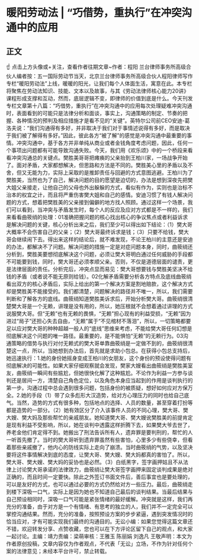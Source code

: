# 暖阳劳动法 | “巧借势，重执行”在冲突沟通中的应用
## 正文
☝ 点击上方头像或+关注，查看作者往期文章~作者：程阳 兰台律师事务所高级合伙人编者按：五一国际劳动节当天，北京兰台律师事务所高级合伙人程阳律师写作专栏“暖阳劳动法”上线，暖暖的阳光，让我们每个人体面生活，寓意在此。本专栏将聚焦在劳动法知识、技能、文本以及故事，与其《劳动法律师核心能力20讲》课程形成支撑和互动，然而，底层逻辑不变，即律师的价值到底是什么。今天刊发专栏文章第十八篇：“巧借势，重执行”在冲突沟通中的应用每次处理疑难冲突沟通时，表面看到的可能只是法律分析和面谈，事实上，沟通策略的制定、节奏的把握、各种情况的预判及相应措施才是看不见的“关键”。英特尔公司前CEO安迪-葛洛夫说：“我们沟通得有多好，并非取决于我们对于事情述说得有多好，而是取决于我们被了解得有多好。”因此，彼此各方“被了解”的感觉是冲突沟通中最重要的事情。冲突沟通中，基于各方并非单纯从商业或者金钱角度考虑问题，因此，任何一个事项出问题都有可能导致沟通失败。今天，我们用《欢乐颂》中的一个桥段来看看冲突沟通总的关键点。樊胜美哥哥把瘫痪的父亲抬到王柏川家，一场战争开始了。面对矛盾，大家都想解决，但思路和方法是不同的。樊胜美心里的矛盾以及不舍，但又无能为力，实际上采取的是推卸责任与回避的方式意图逃避。王柏川为了樊胜美，当然也为了自己，解决问题的目的愿望是迫切的，办法是想到深夜先把樊大姐父亲接走，让他自己的父母也外出躲躲的方式，看似有作为，实则也是治标不治本的权宜之计，而且将严重伤害樊大姐和自己的感情。安迪习惯了有钱人解决问题的方式，想着把樊胜美的父亲接到偏僻的地方找人照顾。通过这样一个场景，我们可以看到，当冲突与矛盾发生时，每个人的反应及应对方式都是不一样的，我们来看看曲筱绡的处理：01准确把握问题的核心找出核心的争议焦点或者利益诉求是解决问题的关键，核心分析出来之后，我们至少可以得出如下结论：（1）樊大哥大概率不会伤害自己的父亲；（2）樊大哥最终诉求是钱；（3）只要不给钱，樊大哥会继续闹下去。得出来这样的结论后，就不难发现，不论王柏川的主意还是安迪的办法，都解决不了问题。解决问题的措施一定是对症问题本身，同时，曲筱绡还分析到，樊胜美要想彻底解决这个问题，必须让樊大哥明白通过任何威胁的手段都不可能要到钱，同时，樊大哥还必须孝顺父亲。否则，不仅是道德层面的谴责，更是法律层面的责任。分析完后，冲突点显而易见：樊大哥想要钱与樊胜美坚决不给钱的矛盾（或者说不能无原则给钱）。02化解矛盾需要分析各方特点及底线曲筱绡看出双方的核心矛盾后，实际上给出的第一个解决方案是割地赔款，这个解决方式却是樊胜美不能接受的。我们都清楚，问题解决的路径并不唯一，所以，我们需要判断和了解各方的底线。曲筱绡知道樊胜美诉求后，开始分析樊大哥。曲筱绡很清楚樊大哥是一个无赖，讲理是没有用的，所以，她压根就不会想着通过讲理的方式说服樊大哥。但“无赖”也有无赖的畏惧，“无赖”担心现有的利益受损，“无赖”因为进过“局子”还担心失去自由，“无赖”属于“不见棺材不落泪”，所以，一切策略都要足以应对樊大哥的种种超越一般人的“底线”思维来考虑，不能给樊大哥任何幻想是彻底解决这个问题的唯一路径。最重要的，是不能惧怕“无赖”的无赖行为。03沟通策略的借势与执行对付无赖式的樊大哥单靠曲筱绡是一定做不到的，曲筱绡很清楚这一点，所以，当她想到办法后，首先就是求助小包总。在获得小包总支持后，她迅速执行：1.她的身份她摇身变成王柏川的女朋友，这个身份的预设使得问题有彻底解决的可能性。如果大家仔细观察就会发现，樊家大嫂看出曲筱绡是樊胜美室友，曲筱绡一瞬间有些尴尬，但她很快化解了这种尴尬。不论作为利益一方参与谈判还是居间一方，清楚自己角色定位，以及角色本身应当起到的作用是谈判执行的第一步。沟通过程中总会遇到很多问题，包括身份的被质疑，想好如何应对方保万全。2.她的手段（1）带了众多彪形大汉造势，给对方心理压力的同时也给自己底气。当然，造势的方式有很多种，包括地点的选择、人员的数量，甚至穿着打扮等都是造势的一部分。（2）她有效区分了介入该事件人员的不同心理，樊大哥、樊大嫂、樊大妈及那些帮忙的亲戚朋友。她知道樊大哥、樊大嫂讹樊胜美的前提肯定是现有利益不受影响，所以，她在谈判中透露这样折腾下去，如果樊大爷去世了，养老金他们肯定得不到。她搬出了刑法告诉所有人，遗弃罪是要判刑的，帮忙的人一听首先撤了。当时的樊大哥听到遗弃罪虽然有些害怕，心里多少有些侥幸，但看着那些亲戚撤了，他内心的防线实际上走向了崩溃。当时曲筱绡的气势，以及坚决要将这件事情解决到底的态度，让樊大哥、樊大嫂、樊大妈都真的害怕了。所以，樊大哥、樊大嫂、樊大妈的妥协也是必然。（3）白纸黑字，签字画押姑且不从法律上讨论樊大哥承诺的法律效力，曲筱绡让樊大哥签字画押来固定谈判成果是绝对正确的，而且时间一定要快。除此之外签订书面文件后，善后事宜也是要处理的，可以是友好的方式，也可以通过必要的方式仍然给对方一些压力。最后，曲筱绡走到楼下深吸一口气，实际上是因为她也不知道自己最后的谈判结果。当最后结果与自己预设相同时，深吸一口气可能是紧张情绪的最好缓解。冲突就是这样，我们再充分的准备，由于对方是一个有情绪、有思考的独立的人，我们并不一定完全可以掌控沟通结果。然而，充分的准备，按照预设方案的步步紧逼，遇到突发情况时的恰当应对，才有可能实现我们最终的沟通目的。无讼小编：如果您觉得这篇文章还不错，欢迎转发分享、点赞收藏，您也可以在下方评论区留下自己的观点，和大家一起讨论。主编：靖力责编：梁萌审核：王雅玉 陈丽娟 刘逸凡 王敬声明：本文为作者原创投稿，文章内容仅为作者观点，不代表「无讼」立场，不作为针对任何个案的法律意见；未经本平台许可，禁止转载。